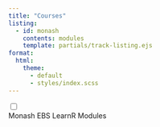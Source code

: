 ```yaml
---
title: "Courses"
listing:
  - id: monash
    contents: modules
    template: partials/track-listing.ejs
format:
  html:
    theme:
      - default
      - styles/index.scss
---
```


:::{.track-listing}

:::{.track}
```{=html}
<input type="checkbox" class = "track-chkbox">
<div class="track-header-card">
  <span> Monash EBS LearnR Modules </span>
  <i></i>
</div>
```

:::{#monash .listing}
:::

:::
:::

